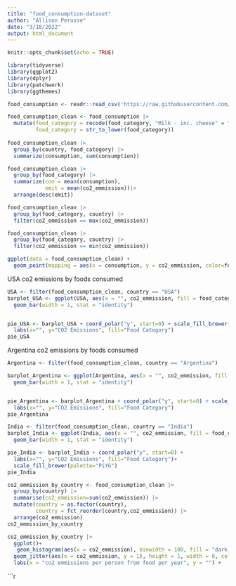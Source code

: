 ```yaml
---
title: "food_consumption-dataset"
author: "Allison Perusse"
date: "3/18/2022"
output: html_document
---
```


```r
knitr::opts_chunk$set(echo = TRUE)
```

```r
library(tidyverse)
library(ggplot2)
library(dplyr)
library(patchwork)
library(ggthemes)
```

```r

food_consumption <- readr::read_csv('https://raw.githubusercontent.com/rfordatascience/tidytuesday/master/data/2020/2020-02-18/food_consumption.csv')
```


```r
food_consumption_clean <- food_consumption |>
  mutate(food_category = recode(food_category, "Milk - inc. cheese" = "milk & cheese", "Nuts inc. Peanut Butter" = "nuts", "Wheat and Wheat Products" = "wheat"),
         food_category = str_to_lower(food_category))
  
food_consumption_clean |>
  group_by(country, food_category) |>
  summarize(consumption, sum(consumption))
```

```r
food_consumption_clean |> 
  group_by(food_category) |> 
  summarize(con = mean(consumption),
            emit = mean(co2_emmission))|>
  arrange(desc(emit))

food_consumption_clean |> 
  group_by(food_category, country) |>
  filter(co2_emmission == max(co2_emmission))

food_consumption_clean |> 
  group_by(food_category, country) |>
  filter(co2_emmission == min(co2_emmission))
```

```r
ggplot(data = food_consumption_clean) + 
  geom_point(mapping = aes(x = consumption, y = co2_emmission, color=food_category))
```

USA co2 emissions by foods consumed
```r
USA <- filter(food_consumption_clean, country == "USA")
barplot_USA <- ggplot(USA, aes(x = "", co2_emmission, fill = food_category)) +
  geom_bar(width = 1, stat = "identity")


pie_USA <- barplot_USA + coord_polar("y", start=0) + scale_fill_brewer(palette="Spectral")+
  labs(x="", y="CO2 Emissions", fill="Food Category") 
pie_USA
```

Argentina co2 emissions by foods consumed
```r
Argentina <- filter(food_consumption_clean, country == "Argentina")

barplot_Argentina <- ggplot(Argentina, aes(x = "", co2_emmission, fill = food_category)) +
  geom_bar(width = 1, stat = "identity")


pie_Argentina <- barplot_Argentina + coord_polar("y", start=0) + scale_fill_brewer(palette="RdBu")+
  labs(x="", y="CO2 Emissions", fill="Food Category") 
pie_Argentina
```

```r
India <- filter(food_consumption_clean, country == "India")
barplot_India <- ggplot(India, aes(x = "", co2_emmission, fill = food_category)) +
  geom_bar(width = 1, stat = "identity")

pie_India <- barplot_India + coord_polar("y", start=0) + 
  labs(x="", y="CO2 Emissions", fill="Food Category")+
  scale_fill_brewer(palette="PiYG")
pie_India
```

```r
co2_emmission_by_country <- food_consumption_clean |>
  group_by(country) |>
  summarise(co2_emmission=sum(co2_emmission)) |>
  mutate(country = as.factor(country),
         country = fct_reorder(country,co2_emmission)) |>
  arrange(co2_emmission)
co2_emmission_by_country
```
```r
co2_emmission_by_country |>
  ggplot()+
   geom_histogram(aes(x = co2_emmission), binwidth = 100, fill = "dark green") +
  geom_jitter(aes(x = co2_emmission, y = 1), height = 1, width = 0, color = "grey50") +
  labs(x = "co2 emmissions per person from food per year", y = "") +
```

```r
